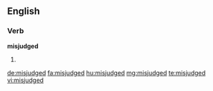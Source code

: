 ==English==

===Verb===
'''misjudged'''

# {{en-past of|misjudge}}

[[de:misjudged]]
[[fa:misjudged]]
[[hu:misjudged]]
[[mg:misjudged]]
[[te:misjudged]]
[[vi:misjudged]]